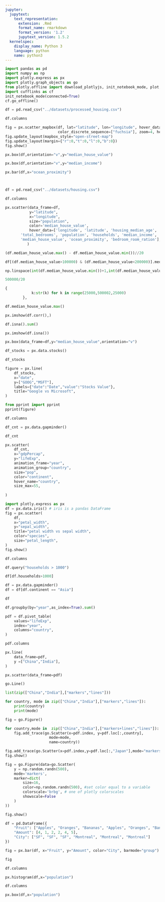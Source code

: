 ```yaml
---
jupyter:
  jupytext:
    text_representation:
      extension: .Rmd
      format_name: rmarkdown
      format_version: '1.2'
      jupytext_version: 1.5.2
  kernelspec:
    display_name: Python 3
    language: python
    name: python3
---
```


```python
import pandas as pd
import numpy as np
import plotly.express as px
import plotly.graph_objects as go
from plotly.offline import download_plotlyjs, init_notebook_mode, plot, iplot
import cufflinks as cf
init_notebook_mode(connected=True)
cf.go_offline()
```

```python
df = pd.read_csv("../datasets/processed_housing.csv")
```

```python
df.columns
```

```python
fig = px.scatter_mapbox(df, lat="latitude", lon="longitude", hover_data=None,
                        color_discrete_sequence=["fuchsia"], zoom=4, height=400,color="median_house_value")
fig.update_layout(mapbox_style="open-street-map")
fig.update_layout(margin={"r":0,"t":0,"l":0,"b":0})
fig.show()
```

```python
px.box(df,orientation="v",y="median_house_value")
```

```python
px.box(df,orientation="v",y="median_income")
```

```python
px.bar(df,x="ocean_proximity")
```

```python

```

```python

```

```python
df = pd.read_csv("../datasets/housing.csv")
```

```python
df.columns
```

```python
px.scatter(data_frame=df,
           y="latitude",
           x="longitude",
           size="population",
           color='median_house_value',
           hover_data=['longitude', 'latitude', 'housing_median_age', 'total_rooms',
       'total_bedrooms', 'population', 'households', 'median_income',
       'median_house_value', 'ocean_proximity', 'bedroom_room_ration'],
          )
```

```python
(df.median_house_value.max() - df.median_house_value.min())//20
```

```python
df[(df.median_house_value>100000) & (df.median_house_value<200000)].median_house_value.describe()
```

```python
np.linspace(int(df.median_house_value.min())+1,int(df.median_house_value.max())-1,50).astype(int)
```

```python
500000/20
```

```python
{
            k:str(k) for k in range(25000,500002,25000)
        },
```

```python
df.median_house_value.max()
```

```python
px.imshow(df.corr(),)
```

```python
df.isna().sum()
```

```python
px.imshow(df.isna())
```

```python
px.box(data_frame=df,y="median_house_value",orientation="v")
```

```python
df_stocks = px.data.stocks()
```

```python
df_stocks
```

```python
figure = px.line(
    df_stocks,
    x="date",
    y=["GOOG","MSFT"],
    labels={"date":"Date","value":"Stocks Value"},
    title="Google vs Microsoft",
)

```

```python
from pprint import pprint
pprint(figure)
```

```python
df.columns
```

```python
df_cnt = px.data.gapminder()
```

```python
df_cnt
```

```python
px.scatter(
    df_cnt,
    x="gdpPercap",
    y="lifeExp",
    animation_frame="year",
    animation_group="country",
    size="pop",
    color="continent",
    hover_name="country",
    size_max=55,
    
)
```

```python
import plotly.express as px
df = px.data.iris() # iris is a pandas DataFrame
fig = px.scatter(
    df,
    x="petal_width", 
    y="sepal_width",
    title="petal width vs sepal width",
    color="species",
    size="petal_length",
)
fig.show()
```

```python
df.columns
```

```python
df.query("households > 1000")
```

```python
df[df.households>1000]
```

```python
df = px.data.gapminder()
df = df[df.continent == "Asia"]
```

```python
df
```

```python
df.groupby(by="year",as_index=True).sum()
```

```python
pdf = df.pivot_table(
    values="lifeExp",
    index="year",
    columns="country",
)
```

```python
pdf.columns
```

```python
px.line(
    data_frame=pdf,
    y =["China","India"],
)
```

```python
px.scatter(data_frame=pdf)
```

```python
go.Line()
```

```python
list(zip(["China","India"],["markers","lines"]))
```

```python
for country, mode in zip(["China","India"],["markers","lines"]):
    print(country)
    print(mode)
```

```python
fig = go.Figure()

for country,mode in  zip(["China","India"],["markers+lines","lines"]):
    fig.add_trace(go.Scatter(x=pdf.index, y=pdf.loc[:,country],
                    mode=mode,
                    name=country))

fig.add_trace(go.Scatter(x=pdf.index,y=pdf.loc[:,"Japan"],mode="markers"))
fig.show()
```

```python
fig = go.Figure(data=go.Scatter(
    y = np.random.randn(500),
    mode='markers',
    marker=dict(
        size=16,
        color=np.random.randn(500), #set color equal to a variable
        colorscale='brbg', # one of plotly colorscales
        showscale=False
    )
))

fig.show()
```

```python
df = pd.DataFrame({
    "Fruit": ["Apples", "Oranges", "Bananas", "Apples", "Oranges", "Bananas"],
    "Amount": [4, 1, 2, 2, 4, 5],
    "City": ["SF", "SF", "SF", "Montreal", "Montreal", "Montreal"]
})

fig = px.bar(df, x="Fruit", y="Amount", color="City", barmode="group")
```

```python
fig
```

```python
df.columns
```

```python
px.histogram(df,x="population")
```

```python
df.columns
```

```python
px.box(df,x="population")
```

```python

```
